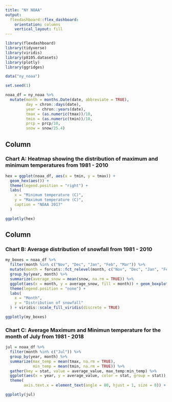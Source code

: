 ```yaml
---
title: "NY NOAA"
output: 
  flexdashboard::flex_dashboard:
    orientation: columns
    vertical_layout: fill
---
```


```r

library(flexdashboard)
library(tidyverse)
library(viridis)
library(p8105.datasets)
library(plotly)
library(ggridges)

```

```r

data("ny_noaa")

set.seed(1)

noaa_df = ny_noaa %>% 
  mutate(month = months.Date(date, abbreviate = TRUE),
         day = chron::days(date),
         year = chron::years(date),
         tmax = (as.numeric(tmax))/10,
         tmin = (as.numeric(tmin))/10,
         prcp = prcp/10,
         snow = snow/25.4)
```

Column {data-width=650}
-----------------------------------------------------------------------

### Chart A: Heatmap showing the distribution of maximum and minimum temperatures from 1981 - 2010

```r
hex = ggplot(noaa_df, aes(x = tmin, y = tmax)) +
  geom_hex(aes()) +
  theme(legend.position = "right") + 
  labs(
    x = "Minimum temperature (C)",
    y = "Maximum temperature (C)",
    caption = "NOAA 2017"
  )

ggplotly(hex)
```

Column {data-width=350}
-----------------------------------------------------------------------

### Chart B: Average distribution of snowfall from 1981 - 2010

```r
my_boxes = noaa_df %>% 
  filter(month %in% c("Nov", "Dec", "Jan", "Feb", "Mar")) %>% 
  mutate(month = forcats::fct_relevel(month, c("Nov", "Dec", "Jan", "Feb", "Mar"))) %>% 
  group_by(year, month) %>% 
  summarize(average_snow = mean(snow, na.rm = TRUE)) %>% 
  ggplot(aes(x = month, y = average_snow, fill = month)) + geom_boxplot() +
  theme(legend.position = "none") + 
  labs(
    x = "Month",
    y = "Distribution of snowfall"
  ) + viridis::scale_fill_viridis(discrete = TRUE)

ggplotly(my_boxes)
```

### Chart C: Average Maximum and Minimun temperature for the month of July from 1981 - 2018

```r
jul = noaa_df %>% 
  filter(month %in% c("Jul")) %>% 
  group_by(year, month) %>% 
  summarize(max_temp = mean(tmax, na.rm = TRUE),
            min_temp = mean(tmin, na.rm = TRUE)) %>% 
  gather(key = stat, value = average_value, max_temp:min_temp) %>% 
  ggplot(aes(x = year, y = average_value, color = stat, group = stat)) + geom_point() + 
  theme( 
        axis.text.x = element_text(angle = 80, hjust = 1, size = 8)) + viridis::scale_color_viridis(discrete = TRUE)

ggplotly(jul)
```


